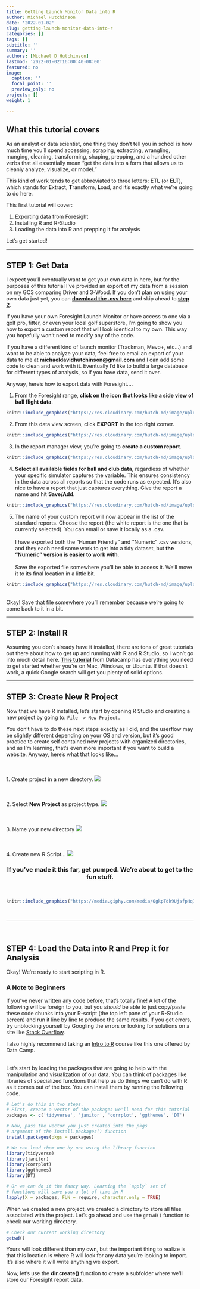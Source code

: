 ```yaml
---
title: Getting Launch Monitor Data into R
author: Michael Hutchinson
date: '2022-01-02'
slug: getting-launch-monitor-data-into-r
categories: []
tags: []
subtitle: ''
summary: ''
authors: [Michael D Hutchinson]
lastmod: '2022-01-02T16:00:40-08:00'
featured: no
image:
  caption: ''
  focal_point: ''
  preview_only: no
projects: []
weight: 1

---
```




## What this tutorial covers

As an analyst or data scientist, one thing they don’t tell you in school is how much time you’ll spend accessing, scraping, extracting, wrangling, munging, cleaning, transforming, shaping, prepping, and a hundred other verbs that all essentially mean “get the data into a form that allows us to cleanly analyze, visualize, or model.” 

This kind of work tends to get abbreviated to three letters: **ETL** (or **ELT**), which stands for **E**xtract, **T**ransform, **L**oad, and it's exactly what we're going to do here.

This first tutorial will cover:

1. Exporting data from Foresight 
2. Installing R and R-Studio
3. Loading the data into R and prepping it for analysis

Let's get started!

***

## STEP 1: Get Data

I expect you'll eventually want to get your own data in here, but for the purposes of this tutorial I've provided an export of my data from a session on my GC3 comparing Driver and 3-Wood. If you don't plan on using your own data just yet, you can [**download the .csv  here**](https://www.dropbox.com/s/5w6kbrn97k9myk8/Foresight_Report_Numeric.csv?dl=0){target="_blank"} and skip ahead to [**step 2**](#install_r).

If you have your own Foresight Launch Monitor or have access to one via a golf pro, fitter, or even your local golf superstore, I'm going to show you how to export a custom report that will look identical to my own. This way you hopefully won't need to modify any of the code.

If you have a different kind of launch monitor (Trackman, Mevo+, etc...) and want to be able to analyze your data, feel free to email an export of your data to me at **michaeldavidhutchinson@gmail.com** and I can add some code to clean and work with it. Eventually I'd like to build a large database for different types of analysis, so if you have data, send it over.

Anyway, here's how to export data with Foresight....

1. From the Foresight range, **click on the icon that looks like a side view of ball flight data**.
```r
knitr::include_graphics("https://res.cloudinary.com/hutch-md/image/upload/v1641170945/1._Foresight_Range_qb370v.png")
```

2. From this data view screen, click **EXPORT** in the top right corner.
```r
knitr::include_graphics("https://res.cloudinary.com/hutch-md/image/upload/v1641170934/2._Data_View_bojlna.png")
```

3. In the report manager view, you're going to **create a custom report**.
```r
knitr::include_graphics("https://res.cloudinary.com/hutch-md/image/upload/c_scale,h_1080,w_1920/v1641170934/3._Report_Manager_View_m7e69m.png")
```
4. **Select all available fields for ball and club data**, regardless of whether your specific simulator captures the variable. This ensures consistency in the data across all reports so that the code runs as expected. It's also nice to have a report that just captures everything. Give the report a name and hit **Save/Add**.
```r
knitr::include_graphics("https://res.cloudinary.com/hutch-md/image/upload/c_scale,h_1080,w_1920/v1641170935/4._Custom_Report_Field_Selector_waizmi.png")
```

5. The name of your custom report will now appear in the list of the standard reports. Choose the report (the white report is the one that is currently selected). You can email or save it locally as a .csv. <br><br> I have exported both the "Human Friendly" and "Numeric" .csv versions, and they each need some work to get into a tidy dataset, but **the "Numeric" version is easier to work with**. <br><br>Save the exported file somewhere you'll be able to access it. We'll move it to its final location in a little bit.  
```r
knitr::include_graphics("https://res.cloudinary.com/hutch-md/image/upload/v1641170935/5._Report_Manager_Export_Screen_gmx691.png")
```
<br>
Okay! Save that file somewhere you'll remember because we're going to come back to it in a bit.  

***
<a id="install_r"></a>
  
## STEP 2: Install R
Assuming you don't already have it installed, there are tons of great tutorials out there about how to get up and running with R and R Studio, so I won't go into much detail here. **[This tutorial](https://www.datacamp.com/community/tutorials/installing-R-windows-mac-ubuntu){target="_blank"}** from Datacamp has everything you need to get started whether you're on Mac, Windows, or Ubuntu. If that doesn't work, a quick Google search will get you plenty of solid options.  

***

## STEP 3: Create New R Project

Now that we have R installed, let's start by opening R Studio and creating a new project by going to: `File -> New Project.`

You don't have to do these next steps exactly as I did, and the userflow may be slightly different depending on your OS and version, but it's good practice to create self contained new projects with organized directories, and as I'm learning, that's even more important if you want to build a website. Anyway, here's what that looks like...

<div class = "row">
<div class = "col-md-6">
<br><br>1. Create project in a new directory.
![](https://res.cloudinary.com/hutch-md/image/upload/v1641170935/B_-_1._New_Directory_tmbsqv.png)

</div>
  
<div class = "col-md-6">
<br><br>2. Select **New Project** as project type.
![](https://res.cloudinary.com/hutch-md/image/upload/v1641170936/B_-_2._New_Project_m3l39p.png)
</div>


<div class = "col-md-6">
<br><br> 3. Name your new directory
![](https://res.cloudinary.com/hutch-md/image/upload/v1641170936/B_-_3._Create_New_Directory_lnaqpf.png)
</div>
  
<div class = "col-md-6">
<br><br>4. Create new R Script...
![](https://res.cloudinary.com/hutch-md/image/upload/c_scale,h_757,w_1058/v1641186152/B_-_4._New_R_Script_jpojoa.png)
</div>
</div>

<center>
###  If you've made it this far, get pumped. We're about to get to the fun stuff.
</center>

<br>
```r
knitr::include_graphics("https://media.giphy.com/media/QgkpTdk9UjsfpHqIVL/giphy.gif")
```

<br>
  
***
<br>


## STEP 4: Load the Data into R and Prep it for Analysis

Okay! We're ready to start scripting in R. 

<style>
div.blue { background-color:#FF9800; border-radius: 5px; padding: 20px;}
</style>
<div class = "blue">

### A Note to Beginners
If you've never written any code before, that's totally fine! A lot of the following will be foreign to you, but you *should* be able to just copy/paste these code chunks into your R-script (the top left pane of your R-Studio screen) and run it line by line to produce the same results. If you get errors, try unblocking yourself by Googling the errors or looking for solutions on a site like [Stack Overflow](https://stackoverflow.com/). 

I also highly recommend taking an [Intro to R](https://www.datacamp.com/courses/free-introduction-to-r) course like this one offered by Data Camp.

</div><br>
Let's start by loading the packages that are going to help with the manipulation and visualization of our data. You can think of packages like libraries of specialized functions that help us do things we can't do with R as it comes out of the box. You can install them by running the following code.


```r
# Let's do this in two steps.
# First, create a vector of the packages we'll need for this tutorial
packages <- c('tidyverse', 'janitor', 'corrplot', 'ggthemes', 'DT')

```


```r
# Now, pass the vector you just created into the pkgs 
# argument of the install.packages() function
install.packages(pkgs = packages)

```

```r
# We can load them one by one using the library function
library(tidyverse)
library(janitor)
library(corrplot)
library(ggthemes) 
library(DT)
```

```r
# Or we can do it the fancy way. Learning the `apply` set of 
# functions will save you a lot of time in R
lapply(X = packages, FUN = require, character.only = TRUE)
```

When we created a new project, we created a directory to store all files associated with the project. Let's go ahead and use the `getwd()` function to check our working directory. 

```r
# Check our current working directory
getwd()
```

Yours will look different than my own, but the important thing to realize is that this location is where R will look for any data you're looking to import. It's also where it will write anything we export.

Now, let's use the **dir.create()** function to create a subfolder where we'll store our Foresight report data.


<!-- ```{r, echo=FALSE,out.width="49%",  -->
<!-- out.height="20%",fig.cap="caption",fig.show='hold',fig.align='center'} -->
<!-- knitr::include_graphics(c("path/to/img1","path/to/img1")) -->



